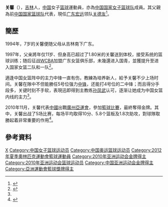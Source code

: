 {{Infobox sportsperson
| headercolor    = #D2691E
| name           = 关馨
| image          =
| imagesize      = 
| caption        =
| birthname      =
| fullname       =
| nickname       =
| nationality    = 
| residence      =
| birthdate      = {{birth_date_and_age|1987|1|24}}<ref name="廣州亞運">{{cite web|title=2010年廣州亞運會官方網站 曲棍球 - 关馨 - 简历|url=http://www.gz2010.cn/info/CHN_CHN/ZB/ZBB101A_BK@@@@@@@@@@@@@@@CHN_number=201475.html}}{{zh-cn}}</ref>
| birthplace     = {{CHN}}[[吉林省|吉林省]]
| height         = {{height|m=1.78}}<ref name="廣州亞運"/>
| weight         = {{weight|kg=96}}<ref name="廣州亞運"/>
| website        = 
| country        = {{CHN}}
| sport          = 女子[[籃球|籃球]]
| collegeteam    =
| club           =
| team           =
| turnedpro      =
| coach          =
| retired        =
| coaching       =
| worlds         =
| regionals      =
| nationals      =
| olympics       =
| paralympics    =
| highestranking =
| pb             =
| medaltemplates = 
{{MedalCompetition | [[亞洲運動會|亞洲運動會]]}}
{{MedalGold | [[2010年亞洲運動會|2010年 廣州]] | [[2010年亞洲運動會籃球比賽|女子隊際]] }}
| show-medals    = yes
}}
'''关馨'''（{{bd|1987年|1月24日}}），[[吉林|吉林]]人，[[中国|中国]]女子[[篮球|篮球]]運動員，亦為[[中国国家女子篮球队|中国国家女子篮球队]]成員。其父親為前[[中国国家篮球队|中国国家篮球队]]代表，現任[[广东宏远|广东宏远]]领队[[关德友|关德友]]<ref>{{cite news|title=关馨出征伦敦弥补父亲遗憾 能里能外成中国队宝贝|url=http://sports.sina.com.cn/k/2012-07-17/06346137364.shtml|newspaper=南方都市报|date=2012-07-17}}</ref>。

==簡歷==
1994年，7岁的关馨便随父母从吉林南下广东。

1997年，父亲將年仅11岁、但身高已超过了1.80米的关馨送到体校，接受系统的篮球训练；随后征战[[WCBA|WCBA]]加盟广东女篮俱乐部，未幾還进入国青，並獲提升至进入国家女篮二队和一队<ref name="千山125">{{cite news|title=关馨 女篮赛场一枝花|url=http://www.qianhuaweb.com/qswb/html/2011-01/25/content_44707.htm|newspaper=千山晚报|date=2011-01-25|deadurl=yes|archiveurl=https://web.archive.org/web/20110129180118/http://www.qianhuaweb.com/qswb/html/2011-01/25/content_44707.htm|archivedate=2011-01-29|accessdate=2012-08-09}}</ref>。

適逢中国女篮阵中的主力中锋一直有伤，教練為培养新人，給予关馨不少上场时间。关馨在隊中不但能勝任5号位强力[[中锋|中锋]]，还能打4号位的二中锋；而且得分手段多，关键时刻不手软，表現迅即得到主教练[[孙凤武|孙凤武]]认可，逐渐让她成为中国女篮内线的主力<ref name="千山125"/>。

2010年11月，关馨代表[[2010年亞洲運動會中國代表團|中國]]出戰[[廣州|廣州]][[2010年亞洲運動會|亞運會]]，參加[[2010年亞洲運動會籃球比賽|籃球比賽]]，最終奪得金牌。其中，关馨出战了5场比赛，每场平均取得10分、5.8个篮板及1.8次助攻，對球隊取勝起着非常重要的作用<ref>{{cite news|title=稳住再稳住！高效20分钟 女篮轻敌时刻只有她清醒|url=http://sports.sina.com.cn/k/2011-08-23/15455715832.shtml|newspaper=新浪体育|date=2011-08-23|accessdate=2012-08-09|archive-date=2016-03-04|archive-url=https://web.archive.org/web/20160304123517/http://sports.sina.com.cn/k/2011-08-23/15455715832.shtml|dead-url=no}}</ref>。

==參考資料==
{{Reflist}}

{{2010年女篮世锦赛中国队阵容}}
{{2012年夏季奧林匹克運動會中國國家女子籃球隊}}

{{Authority control}}
{{DEFAULTSORT:GUAN Xin}}
[[Category:关姓|X]]
[[Category:中国女子篮球运动员|Category:中国女子篮球运动员]]
[[Category:中国奥运篮球运动员|Category:中国奥运篮球运动员]]
[[Category:2012年夏季奧林匹克運動會籃球運動員|Category:2012年夏季奧林匹克運動會籃球運動員]]
[[Category:2010年亚洲运动会金牌得主|Category:2010年亚洲运动会金牌得主]]
[[Category:2010年亚洲运动会篮球运动员|Category:2010年亚洲运动会篮球运动员]]
[[Category:中国亚洲运动会金牌得主|Category:中国亚洲运动会金牌得主]]
[[Category:亞洲運動會籃球獎牌得主|Category:亞洲運動會籃球獎牌得主]]